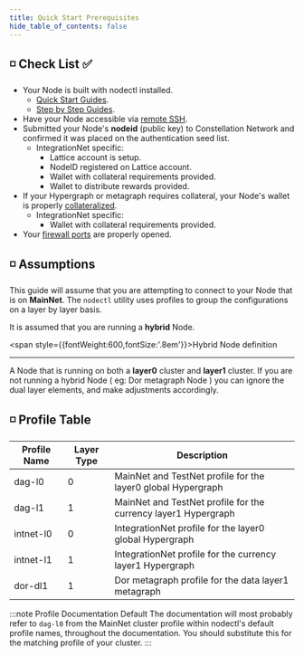 ```yaml
---
title: Quick Start Prerequisites
hide_table_of_contents: false
---
```


## ◽ Check List  ✅

- Your Node is built with nodectl installed. 
  - [Quick Start Guides](/validate/quick-start/index).
  - [Step by Step Guides](/validate/automated/install/nodectlInstallTypes).
- Have your Node accessible via [remote SSH](/validate/validator/ssh-keys).
- Submitted your Node's **nodeid** (public key) to Constellation Network and confirmed it was placed on the authentication seed list.
  - IntegrationNet specific:
     - Lattice account is setup.
     - NodeID registered on Lattice account.
     - Wallet with collateral requirements provided.
     - Wallet to distribute rewards provided. 
- If your Hypergraph or metagraph requires collateral, your Node's wallet is properly [collateralized](/validate/quick-start/collateralize). 
  - IntegrationNet specific:
     - Wallet with collateral requirements provided.
- Your [firewall ports](/validate/resources/firewall-access) are properly opened.

## ◽ Assumptions
This guide will assume that you are attempting to connect to your Node that is on **MainNet**.  The `nodectl` utility uses profiles to group the configurations on a layer by layer basis. 

It is assumed that you are running a **hybrid** Node.  

<span style={{fontWeight:600,fontSize:'.8em'}}>Hybrid Node definition</span>
<hr />
A Node that is running on both a <b>layer0</b> cluster and <b>layer1</b> cluster.  If you are not running a hybrid Node ( eg: Dor metagraph Node ) you can ignore the dual layer elements, and make adjustments accordingly.

## ◽ Profile Table

| Profile Name | Layer Type | Description |
| ------------ | ---------- | ----------- | 
| dag-l0 | 0 | MainNet and TestNet profile for the layer0 global Hypergraph |
| dag-l1 | 1 | MainNet and TestNet profile for the currency layer1 Hypergraph |
| intnet-l0 | 0 | IntegrationNet profile for the layer0 global Hypergraph |
| intnet-l1 | 1 | IntegrationNet profile for the currency layer1 Hypergraph |
| dor-dl1 | 1 | Dor metagraph profile for the data layer1 metagraph |

:::note Profile Documentation Default
The documentation will most probably refer to `dag-l0` from the MainNet cluster profile within nodectl's default profile names, throughout the documentation.  You should substitute this for the matching profile of your cluster.
:::
